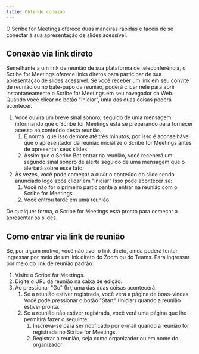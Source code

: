 ```yaml
---
title: Obtendo conexão
---
```


O Scribe for Meetings oferece duas maneiras rápidas e fáceis de se conectar à sua apresentação de slides acessível.

## Conexão via link direto

Semelhante a um link de reunião de sua plataforma de teleconferência, o Scribe for Meetings oferece links diretos para participar de sua apresentação de slides acessível. Se você receber um link em seu convite de reunião ou no bate-papo da reunião, poderá clicar nele para abrir instantaneamente o Scribe for Meetings em seu navegador da Web. Quando você clicar no botão "Iniciar", uma das duas coisas poderá acontecer.
1. Você ouvirá um breve sinal sonoro, seguido de uma mensagem informando que o Scribe for Meetings está se preparando para fornecer acesso ao conteúdo desta reunião.
    1. É normal que isso demore até três minutos, por isso é aconselhável que o apresentador da reunião inicialize o Scribe for Meetings antes de apresentar seus slides.
    1. Assim que o Scribe Bot entrar na reunião, você receberá um segundo sinal sonoro de alerta seguido de uma mensagem que o alertará sobre esse fato.
1. Às vezes, você pode começar a ouvir o conteúdo do slide sendo anunciado logo após clicar em "Iniciar" Isso pode acontecer se:
    1. Você não for o primeiro participante a entrar na reunião com o Scribe for Meetings.
    1. Você entrou tarde em uma reunião.

De qualquer forma, o Scribe for Meetings está pronto para começar a apresentar os slides.

## Como entrar via link de reunião

Se, por algum motivo, você não tiver o link direto, ainda poderá tentar ingressar por meio de um link direto do Zoom ou do Teams. Para ingressar por meio do link de reunião padrão:
1. Visite o Scribe for Meetings.
1. Digite o URL da reunião na caixa de edição.
1. Ao pressionar "Go" (Ir), uma das duas coisas acontecerá.
    1. Se a reunião estiver registrada, você verá a página de boas-vindas. Você pode pressionar o botão "Start" (Iniciar) quando a reunião estiver pronta.
    1. Se a reunião não estiver registrada, você verá uma página que lhe permitirá fazer o seguinte:
        1. Inscreva-se para ser notificado por e-mail quando a reunião for registrada no Scribe for Meetings.
        1. Registrar a reunião, seja como organizador ou em nome do organizador.
